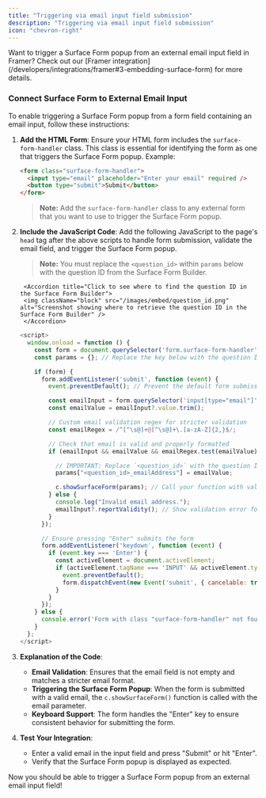 ```yaml
---
title: "Triggering via email input field submission"
description: "Triggering via email input field submission"
icon: "chevron-right"
---
```


<Tip>
  Want to trigger a Surface Form popup from an external email input field in Framer? Check out our [Framer integration](/developers/integrations/framer#3-embedding-surface-form) for more details.
</Tip>

### Connect Surface Form to External Email Input

To enable triggering a Surface Form popup from a form field containing an email input, follow these instructions:

1. **Add the HTML Form**: Ensure your HTML form includes the `surface-form-handler` class. This class is essential for identifying the form as one that triggers the Surface Form popup. Example:

   ```html
   <form class="surface-form-handler">
     <input type="email" placeholder="Enter your email" required />
     <button type="submit">Submit</button>
   </form>
   ```

   > **Note:** Add the `surface-form-handler` class to any external form that you want to use to trigger the Surface Form popup.

2. **Include the JavaScript Code**: Add the following JavaScript to the page's `head` tag after the above scripts to handle form submission, validate the email field, and trigger the Surface Form popup. 

   > **Note:** You must replace the `<question_id>` within `params` below with the question ID from the Surface Form Builder.

        <Accordion title="Click to see where to find the question ID in the Surface Form Builder">
        <img className="block" src="/images/embed/question_id.png" alt="Screenshot showing where to retrieve the question ID in the Surface Form Builder" />
        </Accordion>

   ```JavaScript
   <script>
     window.onload = function () {
       const form = document.querySelector('form.surface-form-handler'); // Select the form by class name
       const params = {}; // Replace the key below with the question ID retrieved from the Surface Form Builder (e.g., replace "zYTngVeSzJFX" with your actual question ID)

       if (form) {
         form.addEventListener('submit', function (event) {
           event.preventDefault(); // Prevent the default form submission

           const emailInput = form.querySelector('input[type="email"]');
           const emailValue = emailInput?.value.trim();

           // Custom email validation regex for stricter validation
           const emailRegex = /^[^\s@]+@[^\s@]+\.[a-zA-Z]{2,}$/;

           // Check that email is valid and properly formatted
           if (emailInput && emailValue && emailRegex.test(emailValue)) {

             // IMPORTANT: Replace `<question_id>` with the question ID from the Surface Form Builder
             params["<question_id>_emailAddress"] = emailValue;

             c.showSurfaceForm(params); // Call your function with validated data
           } else {
             console.log("Invalid email address.");
             emailInput?.reportValidity(); // Show validation error for the email field
           }
         });

         // Ensure pressing "Enter" submits the form
         form.addEventListener('keydown', function (event) {
           if (event.key === 'Enter') {
             const activeElement = document.activeElement;
             if (activeElement.tagName === 'INPUT' && activeElement.type === 'email') {
               event.preventDefault();
               form.dispatchEvent(new Event('submit', { cancelable: true }));
             }
           }
         });
       } else {
         console.error('Form with class "surface-form-handler" not found.');
       }
     };
   </script>
   ```

3. **Explanation of the Code**:
   - **Email Validation**: Ensures that the email field is not empty and matches a stricter email format.
   - **Triggering the Surface Form Popup**: When the form is submitted with a valid email, the `c.showSurfaceForm()` function is called with the email parameter.
   - **Keyboard Support**: The form handles the "Enter" key to ensure consistent behavior for submitting the form.

4. **Test Your Integration**:
   - Enter a valid email in the input field and press "Submit" or hit "Enter".
   - Verify that the Surface Form popup is displayed as expected.

Now you should be able to trigger a Surface Form popup from an external email input field!